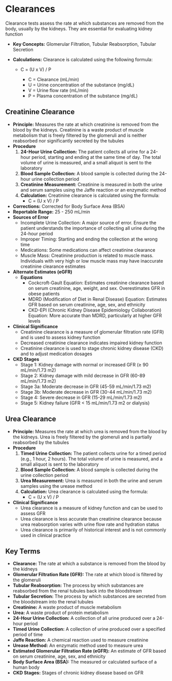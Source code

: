 # Clearances {-}

Clearance tests assess the rate at which substances are removed from the body, usually by the kidneys. They are essential for evaluating kidney function

*   **Key Concepts:** Glomerular Filtration, Tubular Reabsorption, Tubular Secretion
*   **Calculations:** Clearance is calculated using the following formula:

    *   C = (U x V) / P

        *   C = Clearance (mL/min)
        *   U = Urine concentration of the substance (mg/dL)
        *   V = Urine flow rate (mL/min)
        *   P = Plasma concentration of the substance (mg/dL)

## **Creatinine Clearance** {-}

*   **Principle:** Measures the rate at which creatinine is removed from the blood by the kidneys. Creatinine is a waste product of muscle metabolism that is freely filtered by the glomeruli and is neither reabsorbed nor significantly secreted by the tubules
*   **Procedure**
    1.  **24-Hour Urine Collection:** The patient collects all urine for a 24-hour period, starting and ending at the same time of day. The total volume of urine is measured, and a small aliquot is sent to the laboratory
    2.  **Blood Sample Collection:** A blood sample is collected during the 24-hour urine collection period
    3.  **Creatinine Measurement:** Creatinine is measured in both the urine and serum samples using the Jaffe reaction or an enzymatic method
    4.  **Calculation:** Creatinine clearance is calculated using the formula:
        *   C = (U x V) / P
*   **Corrections:** Corrected for Body Surface Area (BSA)
*   **Reportable Range:** 25 - 250 mL/min
*   **Sources of Error**
    *   Incomplete Urine Collection: A major source of error. Ensure the patient understands the importance of collecting all urine during the 24-hour period
    *   Improper Timing: Starting and ending the collection at the wrong time
    *   Medications: Some medications can affect creatinine clearance
    *   Muscle Mass: Creatinine production is related to muscle mass. Individuals with very high or low muscle mass may have inaccurate creatinine clearance estimates
*   **Alternate Estimates (eGFR)**
    *   **Equations**
        *   Cockcroft-Gault Equation: Estimates creatinine clearance based on serum creatinine, age, weight, and sex. Overestimates GFR in obese patients
        *   MDRD (Modification of Diet in Renal Disease) Equation: Estimates GFR based on serum creatinine, age, sex, and ethnicity
        *   CKD-EPI (Chronic Kidney Disease Epidemiology Collaboration) Equation: More accurate than MDRD, particularly at higher GFR levels
*   **Clinical Significance**
    *   Creatinine clearance is a measure of glomerular filtration rate (GFR) and is used to assess kidney function
    *   Decreased creatinine clearance indicates impaired kidney function
    *   Creatinine clearance is used to stage chronic kidney disease (CKD) and to adjust medication dosages
*   **CKD Stages**
    *   Stage 1: Kidney damage with normal or increased GFR (≥ 90 mL/min/1.73 m2)
    *   Stage 2: Kidney damage with mild decrease in GFR (60-89 mL/min/1.73 m2)
    *   Stage 3a: Moderate decrease in GFR (45-59 mL/min/1.73 m2)
    *   Stage 3b: Moderate decrease in GFR (30-44 mL/min/1.73 m2)
    *   Stage 4: Severe decrease in GFR (15-29 mL/min/1.73 m2)
    *   Stage 5: Kidney failure (GFR < 15 mL/min/1.73 m2 or dialysis)

## **Urea Clearance** {-}

*   **Principle:** Measures the rate at which urea is removed from the blood by the kidneys. Urea is freely filtered by the glomeruli and is partially reabsorbed by the tubules
*   **Procedure**
    1.  **Timed Urine Collection:** The patient collects urine for a timed period (e.g., 1 hour, 2 hours). The total volume of urine is measured, and a small aliquot is sent to the laboratory
    2.  **Blood Sample Collection:** A blood sample is collected during the urine collection period
    3.  **Urea Measurement:** Urea is measured in both the urine and serum samples using the urease method
    4.  **Calculation:** Urea clearance is calculated using the formula:
        *   C = (U x V) / P
*   **Clinical Significance**
    *   Urea clearance is a measure of kidney function and can be used to assess GFR
    *   Urea clearance is less accurate than creatinine clearance because urea reabsorption varies with urine flow rate and hydration status
    *   Urea clearance is primarily of historical interest and is not commonly used in clinical practice

## **Key Terms** {-}

*   **Clearance:** The rate at which a substance is removed from the blood by the kidneys
*   **Glomerular Filtration Rate (GFR):** The rate at which blood is filtered by the glomeruli
*   **Tubular Reabsorption:** The process by which substances are reabsorbed from the renal tubules back into the bloodstream
*   **Tubular Secretion:** The process by which substances are secreted from the bloodstream into the renal tubules
*   **Creatinine:** A waste product of muscle metabolism
*   **Urea:** A waste product of protein metabolism
*   **24-Hour Urine Collection:** A collection of all urine produced over a 24-hour period
*   **Timed Urine Collection:** A collection of urine produced over a specified period of time
*   **Jaffe Reaction:** A chemical reaction used to measure creatinine
*   **Urease Method:** An enzymatic method used to measure urea
*   **Estimated Glomerular Filtration Rate (eGFR):** An estimate of GFR based on serum creatinine, age, sex, and ethnicity
*   **Body Surface Area (BSA):** The measured or calculated surface of a human body
*   **CKD Stages:** Stages of chronic kidney disease based on GFR
